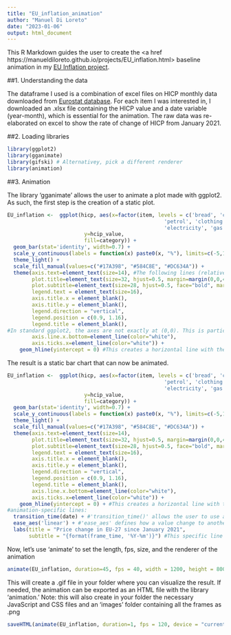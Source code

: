 ---
title: "EU_inflation_animation"
author: "Manuel Di Loreto"
date: "2023-01-06"
output: html_document
---

This R Markdown guides the user to create the <a href https://manueldiloreto.github.io/projects/EU_inflation.html> baseline </a> animation in my [EU Inflation project](https://manueldiloreto.github.io/projects/EU_inflation.html). 


##1. Understanding the data

The dataframe I used is a combination of excel files on HICP monthly data downloaded from [Eurostat database](https://ec.europa.eu/eurostat/web/hicp/data/database). For each item I was interested in, I downloaded an .xlsx file containing the HICP value and a date variable (year-month), which is essential for the animation. The raw data was re-elaborated on excel to show the rate of change of HICP from January 2021. 


##2. Loading libraries

```{r}
library(ggplot2)
library(gganimate)
library(gifski) # Alternativey, pick a different renderer
library(animation)
```


##3. Animation

The library 'gganimate' allows the user to animate a plot made with ggplot2. As such, the first step is the creation of a static plot.

```{r}
EU_inflation <-  ggplot(hicp, aes(x=factor(item, levels = c('bread', 'cheese', 'water', 'coffee', 
                                                   'petrol', 'clothing',
                                                   'electricity', 'gas', 'water_supply')), #By using 'factor' and 'levels', I can visualize the items in any order I choose.
                         y=hcip_value, 
                         fill=category)) + 
  geom_bar(stat='identity', width=0.7) +
  scale_y_continuous(labels = function(x) paste0(x, "%"), limits=c(-5,110)) + #'paste0' adds a % symbol after the values on the Y axis.
  theme_light() +
  scale_fill_manual(values=c("#17A398", "#584C8E", "#DC634A")) +
  theme(axis.text=element_text(size=14), #The following lines (relatively) improve the look of the bar chart.
        plot.title=element_text(size=32, hjust=0.5, margin=margin(0,0,40,0)),
        plot.subtitle=element_text(size=28, hjust=0.5, face="bold", margin=margin(0,0,40,0)),
        legend.text = element_text(size=16),
        axis.title.x = element_blank(),
        axis.title.y = element_blank(),
        legend.direction = "vertical",
        legend.position = c(0.9, 1.16),
        legend.title = element_blank(),
#In standard ggplot2, the axes are not exactly at (0,0). This is particularly problematic for our X axis, considering that HICP values can be negative and we would like bars to move towards the bottom. For this reason, I'm masking the x axis and the x axis' ticks by assigning them the color white.
        axis.line.x.bottom=element_line(color="white"),
        axis.ticks.x=element_line(color="white")) +
    geom_hline(yintercept = 0) #This creates a horizontal line with the equation y=0, effectively "faking" a new x axis.
```


The result is a static bar chart that can now be animated.

```{r}
EU_inflation <-  ggplot(hicp, aes(x=factor(item, levels = c('bread', 'cheese', 'water', 'coffee', 
                                                   'petrol', 'clothing',
                                                   'electricity', 'gas', 'water_supply')),
                         y=hcip_value, 
                         fill=category)) + 
  geom_bar(stat='identity', width=0.7) +
  scale_y_continuous(labels = function(x) paste0(x, "%"), limits=c(-5,110)) +
  theme_light() +
  scale_fill_manual(values=c("#17A398", "#584C8E", "#DC634A")) +
  theme(axis.text=element_text(size=14),
        plot.title=element_text(size=32, hjust=0.5, margin=margin(0,0,40,0)),
        plot.subtitle=element_text(size=28, hjust=0.5, face="bold", margin=margin(0,0,40,0)),
        legend.text = element_text(size=16),
        axis.title.x = element_blank(),
        axis.title.y = element_blank(),
        legend.direction = "vertical",
        legend.position = c(0.9, 1.16),
        legend.title = element_blank(),
        axis.line.x.bottom=element_line(color="white"),
        axis.ticks.x=element_line(color="white")) +
    geom_hline(yintercept = 0) + #This creates a horizontal line with the equation y=0, effectively "faking" a new x axis.
#animation-specific lines:
  transition_time(date) + #'transition_time()' allows the user to use a variable that represents a specific point in time (such as a date variable) to be the baseline to represent different states
  ease_aes('linear') + #'ease_aes' defines how a value change to another during tweening (i.e., in this case, how the bar move from a state to another; linear is the default)
  labs(title = "Price change in EU-27 since January 2021",
       subtitle = "{format(frame_time, '%Y-%m')}") #This specific line creates a dynamic date in the subtitle
```


Now, let's use 'animate' to set the length, fps, size, and the renderer of the animation

```{r}
animate(EU_inflation, duration=45, fps = 40, width = 1200, height = 800, renderer = gifski_renderer())
```


This will create a .gif file in your folder where you can visualize the result.
If needed, the animation can be exported as an HTML file with the library 'animation.' 
Note: this will also create in your folder the necessary JavaScript and CSS files and an 'images' folder containing all the frames as .png

```{r}
saveHTML(animate(EU_inflation, duration=1, fps = 120, device = "current", htmlfile = "EU_inflation.html"), ani.height = 800, ani.width = 1200)
```


